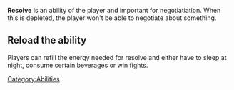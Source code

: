 {{stub}}

'''Resolve''' is an ability of the player and important for negotiatiation.
When this is depleted, the player won't be able to negotiate about something.

== Reload the ability ==
Players can refill the energy needed for resolve and either have to sleep at night, consume certain beverages or win fights.

[[Category:Abilities]]